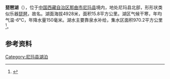 {{Otheruses|琵琶湖 (消歧义)|other=其他同名地名}}
{{ViewTibetanScript}}
{{Infobox_lake
 |湖泊名稱 =琵琶湖
 |湖泊照片 = 
 |湖泊照片標題 = 
 |測深圖 =
 |測深圖標題 =
 |湖泊所在地 = [[中国|中国]][[西藏|西藏]]
 |座標 = {{coord |34|12|N|87|48|E|display=inline,title|scale:500000_type:waterbody_region:CN}}
 |湖泊類別 = 
 |流入 =
 |流出 = 
 |集水區面積 =970.2平方公里
 |集水區國家 =
 |湖泊長度 =7.2公里
 |湖泊闊度 =最大4.2公里<br />平均2.19公里
 |湖泊面積 =15.8平方公里
 |平均深度 = 
 |最深深度 = 
 |水體體積 = 
 |湖水停留時間 =
 |湖岸線長度 =
 |海拔高度 =4928米
 |湖中島嶼 =
 |湖邊城鎮 =
}}
{{Location map
 |China Tibet
 |mark=<!--dot-->Blue pog.svg
 |lat_deg=34|lat_min=12|lat_sec =
 |lon_deg=87|lon_min=48|lon_sec =
 |caption=琵琶湖在[[西藏|西藏]]的位置。
 |position=right
 |width=350
 |float=right
}}
'''琵琶湖'''（{{bo|z=པི་ཝང་མཚོ|w=pi wang mtsho|t=Piwang Tso}}），位于[[中国|中国]][[西藏自治区|西藏自治区]][[那曲市|那曲市]][[尼玛县|尼玛县]]境内，地处尼玛县北部，形形状类似乐器[[琵琶|琵琶]]，故名。湖面海拔4928米，面积15.8平方公里。湖区气候干寒，年均气温-6℃，年降水量150毫米。湖水主要靠泉水补给，集水区面积970.2平方公里<ref>{{cite book zh |author=王苏民 窦鸿身 |title=中国湖泊志 |format=M |edition=1 |location=北京 |publisher=科学出版社 |date=1998|pages=461|id= ISBN 7-03-006706-1}}</ref>。
==参考资料==
{{reflist}}

[[Category:尼玛县湖泊|Category:尼玛县湖泊]]